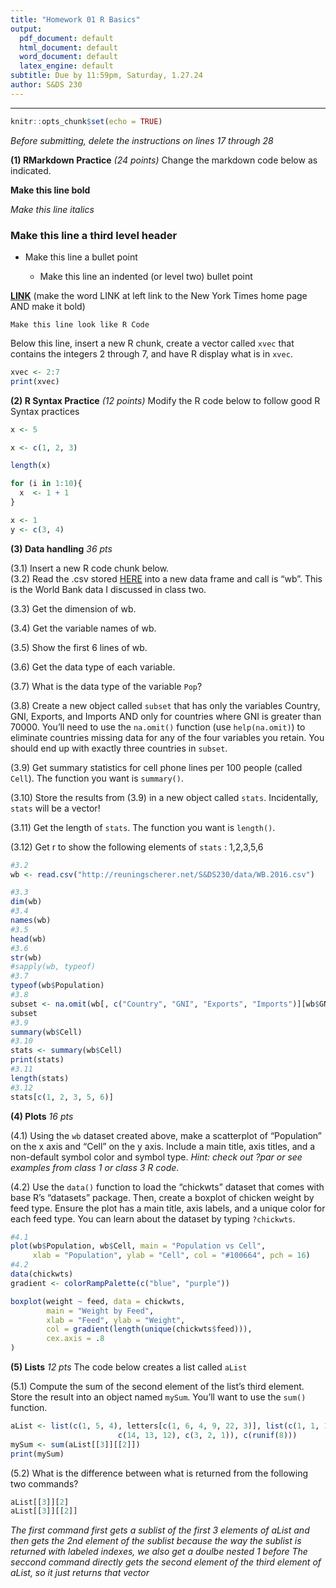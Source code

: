 ---
title: "Homework 01 R Basics"
output:
  pdf_document: default
  html_document: default
  word_document: default
  latex_engine: default
subtitle: Due by 11:59pm, Saturday, 1.27.24
author: S&DS 230
---
_______________________________________________________________________________


```{r setup, include=FALSE}
knitr::opts_chunk$set(echo = TRUE)
```

*Before submitting, delete the instructions on lines 17 through 28*

**(1)  RMarkdown Practice**  *(24 points)*  Change the markdown code below as indicated.

**Make this line bold**

*Make this line italics*

### Make this line a third level header

* Make this line a bullet point

  + Make this line an indented (or level two) bullet point 

**[LINK](https://www.nytimes.com/)** (make the word LINK at left link to the New York Times home page AND make it bold)

```
Make this line look like R Code
```
Below this line, insert a new R chunk, create a vector called `xvec` that contains the integers 2 through 7, and have R display what is in `xvec`.
```{r eval=TRUE}
xvec <- 2:7
print(xvec)

```
**(2)  R Syntax Practice** *(12 points)* Modify the R code below to follow good R Syntax practices

```{r eval=FALSE}
x <- 5

x <- c(1, 2, 3)

length(x)

for (i in 1:10){
  x  <- 1 + 1
}

x <- 1
y <- c(3, 4)

```


**(3) Data handling** *36 pts* 

(3.1)  Insert a new R code chunk below.  
(3.2)  Read the .csv stored [HERE](http://reuningscherer.net/S&DS230/data/WB.2016.csv) into a new data frame and call is "wb".  This is the World Bank data I discussed in class two.

(3.3)  Get the dimension of wb.

(3.4)  Get the variable names of wb.

(3.5)  Show the first 6 lines of wb.

(3.6)  Get the data type of each variable.

(3.7)  What is the data type of the variable `Pop`?

(3.8)  Create a new object called `subset` that has only the variables Country, GNI, Exports, and Imports AND only for countries where GNI is greater than 70000.  You'll need to use the `na.omit()` function (use `help(na.omit)`) to eliminate countries missing data for any of the four variables you retain.  You should end up with exactly three countries in `subset`.

(3.9)  Get summary statistics for cell phone lines per 100 people (called `Cell`).   The function you want is `summary()`.

(3.10)  Store the results from (3.9) in a new object called `stats`.  Incidentally, `stats` will be a vector!

(3.11)  Get the length of `stats`.   The function you want is `length()`.

(3.12)  Get r to show the following elements of `stats` : 1,2,3,5,6

```{r}
#3.2
wb <- read.csv("http://reuningscherer.net/S&DS230/data/WB.2016.csv")

#3.3
dim(wb)
#3.4
names(wb)
#3.5
head(wb)
#3.6
str(wb)
#sapply(wb, typeof)
#3.7
typeof(wb$Population)
#3.8
subset <- na.omit(wb[, c("Country", "GNI", "Exports", "Imports")][wb$GNI > 70000, ])
subset
#3.9
summary(wb$Cell)
#3.10
stats <- summary(wb$Cell)
print(stats)
#3.11
length(stats)
#3.12
stats[c(1, 2, 3, 5, 6)]
```
**(4) Plots** *16 pts* 

(4.1) Using the `wb` dataset created above, make a scatterplot of "Population" on the x axis and "Cell" on the y axis. Include a main title, axis titles, and a non-default symbol color and symbol type. *Hint: check out ?par or see examples from class 1 or class 3 R code*.

(4.2) Use the `data()` function to load the "chickwts" dataset that comes with base R's "datasets" package. Then, create a boxplot of chicken weight by feed type. Ensure the plot has a main title, axis labels, and a unique color for each feed type.  You can learn about the dataset by typing `?chickwts`.  
```{r}
#4.1
plot(wb$Population, wb$Cell, main = "Population vs Cell",
     xlab = "Population", ylab = "Cell", col = "#100664", pch = 16)
#4.2
data(chickwts)
gradient <- colorRampPalette(c("blue", "purple"))

boxplot(weight ~ feed, data = chickwts,
        main = "Weight by Feed",
        xlab = "Feed", ylab = "Weight",
        col = gradient(length(unique(chickwts$feed))),
        cex.axis = .8
)

```




**(5) Lists** *12 pts* The code below creates a list called `aList`

(5.1)  Compute the sum of the second element of the list's third element. Store the result into an object named `mySum`. You'll want to use the `sum()` function.
```{r}
aList <- list(c(1, 5, 4), letters[c(1, 6, 4, 9, 22, 3)], list(c(1, 1, 1), 
                        c(14, 13, 12), c(3, 2, 1)), c(runif(8)))
mySum <- sum(aList[[3]][[2]])
print(mySum)
```

(5.2) What is the difference between what is returned from the following two commands?
```{r}
aList[[3]][2]
aList[[3]][[2]]
```

*The first command first gets a sublist of the first 3 elements of aList and then gets the 2nd element of the sublist*
*because the way the sublist is returned with labeled indexes, we also get a doulbe nested 1 before*
*The seccond command directly gets the second element of the third element of aList, so it just returns that vector*

&nbsp;  
&nbsp;
&nbsp;
&nbsp;




